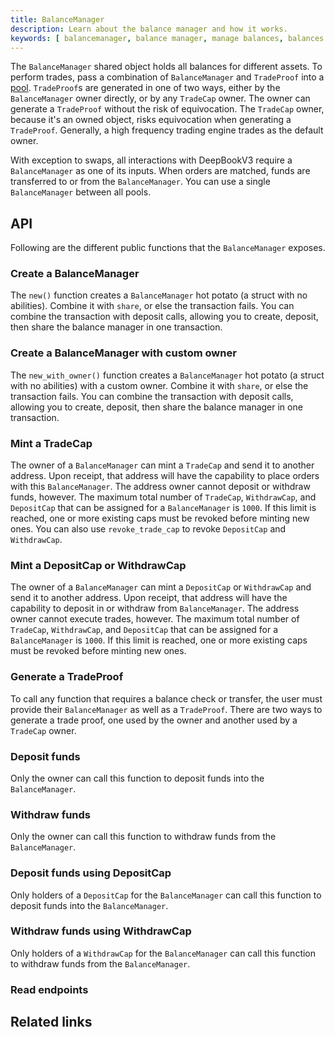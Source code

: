 ```yaml
---
title: BalanceManager
description: Learn about the balance manager and how it works.
keywords: [ balancemanager, balance manager, manage balances, balances for different assets, deepbook, deepbookv3, create balance manager, balance manager with custom owner, mint trade cap, trade cap, tradecap, DepositCap, WithdrawCap, deposit cap, withdraw cap, deposit funds, withdraw funds, generate a TradeProof, tradeproof ]
---
```


The `BalanceManager` shared object holds all balances for different assets. To perform trades, pass a combination of `BalanceManager` and `TradeProof` into a [pool](./design.mdx#pool). `TradeProof`s are generated in one of two ways, either by the `BalanceManager` owner directly, or by any `TradeCap` owner. The owner can generate a `TradeProof` without the risk of equivocation. The `TradeCap` owner, because it's an owned object, risks equivocation when generating a `TradeProof`. Generally, a high frequency trading engine trades as the default owner.

With exception to swaps, all interactions with DeepBookV3 require a `BalanceManager` as one of its inputs. When orders are matched, funds are transferred to or from the `BalanceManager`. You can use a single `BalanceManager` between all pools.

## API

Following are the different public functions that the `BalanceManager` exposes.

### Create a BalanceManager

The `new()` function creates a `BalanceManager` hot potato (a struct with no abilities). Combine it with `share`, or else the transaction fails. You can combine the transaction with deposit calls, allowing you to create, deposit, then share the balance manager in one transaction.

<ImportContent source="packages/deepbook/sources/balance_manager.move" mode="code" org="MystenLabs" repo="deepbookv3" fun="new" noComments />

### Create a BalanceManager with custom owner

The `new_with_owner()` function creates a `BalanceManager` hot potato (a struct with no abilities) with a custom owner. Combine it with `share`, or else the transaction fails. You can combine the transaction with deposit calls, allowing you to create, deposit, then share the balance manager in one transaction.

<ImportContent source="packages/deepbook/sources/balance_manager.move" mode="code" org="MystenLabs" repo="deepbookv3" fun="new_with_owner" noComments />

### Mint a TradeCap

The owner of a `BalanceManager` can mint a `TradeCap` and send it to another address. Upon receipt, that address will have the capability to place orders with this `BalanceManager`. The address owner cannot deposit or withdraw funds, however. The maximum total number of `TradeCap`, `WithdrawCap`, and `DepositCap` that can be assigned for a `BalanceManager` is `1000`. If this limit is reached, one or more existing caps must be revoked before minting new ones. You can also use `revoke_trade_cap` to revoke `DepositCap` and `WithdrawCap`.

<ImportContent source="packages/deepbook/sources/balance_manager.move" mode="code" org="MystenLabs" repo="deepbookv3" fun="mint_trade_cap,revoke_trade_cap" />

### Mint a DepositCap or WithdrawCap

The owner of a `BalanceManager` can mint a `DepositCap` or `WithdrawCap` and send it to another address. Upon receipt, that address will have the capability to deposit in or withdraw from `BalanceManager`. The address owner cannot execute trades, however. The maximum total number of `TradeCap`, `WithdrawCap`, and `DepositCap` that can be assigned for a `BalanceManager` is `1000`. If this limit is reached, one or more existing caps must be revoked before minting new ones.

<ImportContent source="packages/deepbook/sources/balance_manager.move" mode="code" org="MystenLabs" repo="deepbookv3" fun="mint_deposit_cap,mint_withdraw_cap" />

### Generate a TradeProof

To call any function that requires a balance check or transfer, the user must provide their `BalanceManager` as well as a `TradeProof`. There are two ways to generate a trade proof, one used by the owner and another used by a `TradeCap` owner.

<ImportContent source="packages/deepbook/sources/balance_manager.move" mode="code" org="MystenLabs" repo="deepbookv3" fun="generate_proof_as_owner,generate_proof_as_trader" />

### Deposit funds

Only the owner can call this function to deposit funds into the `BalanceManager`.

<ImportContent source="packages/deepbook/sources/balance_manager.move" mode="code" org="MystenLabs" repo="deepbookv3" fun="deposit" />

### Withdraw funds

Only the owner can call this function to withdraw funds from the `BalanceManager`.

<ImportContent source="packages/deepbook/sources/balance_manager.move" mode="code" org="MystenLabs" repo="deepbookv3" fun="withdraw,withdraw_all" />

### Deposit funds using DepositCap

Only holders of a `DepositCap` for the `BalanceManager` can call this function to deposit funds into the `BalanceManager`.

<ImportContent source="packages/deepbook/sources/balance_manager.move" mode="code" org="MystenLabs" repo="deepbookv3" fun="deposit_with_cap" />

### Withdraw funds using WithdrawCap

Only holders of a `WithdrawCap` for the `BalanceManager` can call this function to withdraw funds from the `BalanceManager`.

<ImportContent source="packages/deepbook/sources/balance_manager.move" mode="code" org="MystenLabs" repo="deepbookv3" fun="withdraw_with_cap" />

### Read endpoints

<ImportContent source="packages/deepbook/sources/balance_manager.move" mode="code" org="MystenLabs" repo="deepbookv3" fun="validate_proof,balance,owner,id" />

## Related links

<RelatedLink href="https://github.com/MystenLabs/deepbookv3" label="DeepBookV3 repository" desc="The DeepBookV3 repository on GitHub." />